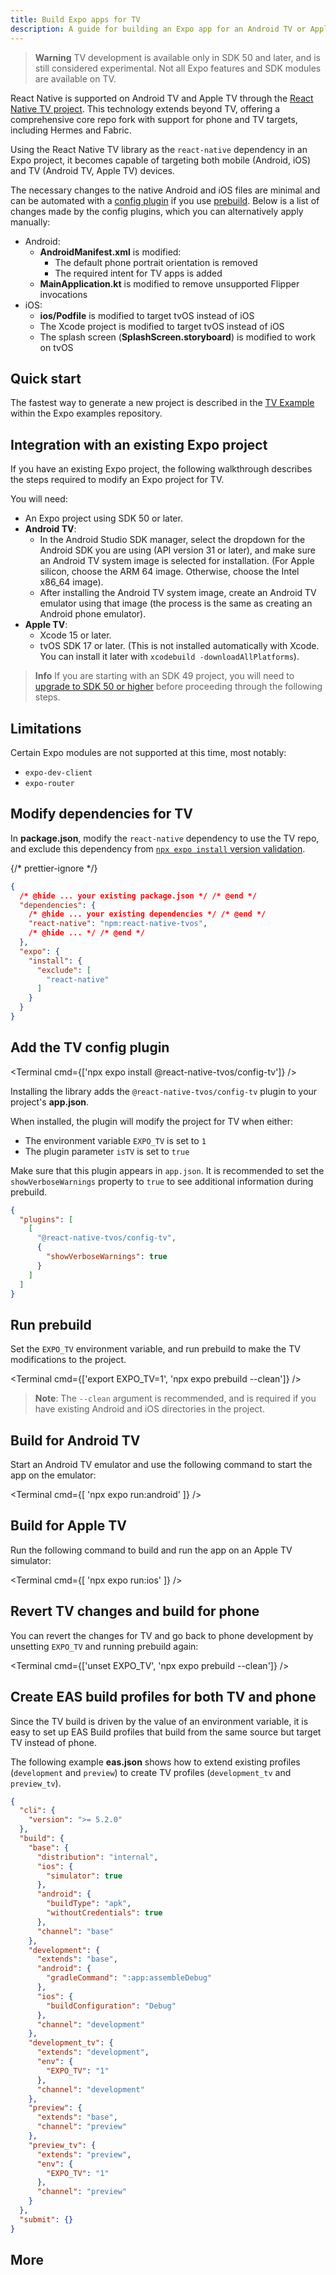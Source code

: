 ```yaml
---
title: Build Expo apps for TV
description: A guide for building an Expo app for an Android TV or Apple TV target.
---
```



> **Warning** TV development is available only in SDK 50 and later, and is still considered experimental. Not all Expo features and SDK modules are available on TV.

React Native is supported on Android TV and Apple TV through the [React Native TV project](https://github.com/react-native-tvos/react-native-tvos).  This technology extends beyond TV, offering a comprehensive core repo fork with support for phone and TV targets, including Hermes and Fabric.

Using the React Native TV library as the `react-native` dependency in an Expo project, it becomes capable of targeting both mobile (Android, iOS) and TV (Android TV, Apple TV) devices.

The necessary changes to the native Android and iOS files are minimal and can be automated with a [config plugin](https://github.com/react-native-tvos/config-tv/tree/main/packages/config-tv) if you use [prebuild](/workflow/prebuild/). Below is a list of changes made by the config plugins, which you can alternatively apply manually:

- Android:
  - **AndroidManifest.xml** is modified:
    - The default phone portrait orientation is removed
    - The required intent for TV apps is added
  - **MainApplication.kt** is modified to remove unsupported Flipper invocations
- iOS:
  - **ios/Podfile** is modified to target tvOS instead of iOS
  - The Xcode project is modified to target tvOS instead of iOS
  - The splash screen (**SplashScreen.storyboard**) is modified to work on tvOS

## Quick start

The fastest way to generate a new project is described in the [TV Example](https://github.com/expo/examples/tree/master/with-tv) within the Expo examples repository.

## Integration with an existing Expo project

If you have an existing Expo project, the following walkthrough describes the steps required to modify an Expo project for TV.

You will need:

- An Expo project using SDK 50 or later.
- **Android TV**:
  - In the Android Studio SDK manager, select the dropdown for the Android SDK you are using (API version 31 or later), and make sure an Android TV system image is selected for installation. (For Apple silicon, choose the ARM 64 image. Otherwise, choose the Intel x86_64 image).
  - After installing the Android TV system image, create an Android TV emulator using that image (the process is the same as creating an Android phone emulator).
- **Apple TV**:
  - Xcode 15 or later.
  - tvOS SDK 17 or later. (This is not installed automatically with Xcode. You can install it later with `xcodebuild -downloadAllPlatforms`).

> **Info** If you are starting with an SDK 49 project, you will need to [upgrade to SDK 50 or higher](/workflow/upgrading-expo-sdk-walkthrough/) before proceeding through the following steps.

## Limitations

Certain Expo modules are not supported at this time, most notably:

- `expo-dev-client`
- `expo-router`

<Step label="1">

## Modify dependencies for TV

In **package.json**, modify the `react-native` dependency to use the TV repo, and exclude this dependency from [`npx expo install` version validation](/more/expo-cli/#configuring-dependency-validation).

{/* prettier-ignore */}
```json package.json
{
  /* @hide ... your existing package.json */ /* @end */
  "dependencies": {
    /* @hide ... your existing dependencies */ /* @end */
    "react-native": "npm:react-native-tvos",
    /* @hide ... */ /* @end */
  },
  "expo": {
    "install": {
      "exclude": [
        "react-native"
      ]
    }
  }
}
```
</Step>

<Step label="2">

## Add the TV config plugin

<Terminal cmd={['npx expo install @react-native-tvos/config-tv']} />

Installing the library adds the `@react-native-tvos/config-tv` plugin to your project's **app.json**.

When installed, the plugin will modify the project for TV when either:

- The environment variable `EXPO_TV` is set to `1`
- The plugin parameter `isTV` is set to `true`

Make sure that this plugin appears in `app.json`. It is recommended to set the `showVerboseWarnings` property to `true` to see additional information during prebuild.

```json app.json
{
  "plugins": [
    [
      "@react-native-tvos/config-tv",
      {
        "showVerboseWarnings": true
      }
    ]
  ]
}
```

</Step>

<Step label="3">

## Run prebuild

Set the `EXPO_TV` environment variable, and run prebuild to make the TV modifications to the project.

<Terminal cmd={['export EXPO_TV=1', 'npx expo prebuild --clean']} />

> **Note**: The `--clean` argument is recommended, and is required if you have existing Android and iOS directories in the project.

</Step>

<Step label="4">

## Build for Android TV

Start an Android TV emulator and use the following command to start the app on the emulator:

<Terminal
  cmd={[
    'npx expo run:android'
  ]}
/>

</Step>
<Step label="5">

## Build for Apple TV

Run the following command to build and run the app on an Apple TV simulator:

<Terminal
  cmd={[
    'npx expo run:ios'
  ]}
/>

</Step>
<Step label="6">

## Revert TV changes and build for phone

You can revert the changes for TV and go back to phone development by unsetting `EXPO_TV` and running prebuild again:

<Terminal cmd={['unset EXPO_TV', 'npx expo prebuild --clean']} />

</Step>

<Step label="7">

## Create EAS build profiles for both TV and phone

Since the TV build is driven by the value of an environment variable, it is easy to set up EAS Build profiles that build from the same source but target TV instead of phone.

The following example **eas.json** shows how to extend existing profiles (`development` and `preview`) to create TV profiles (`development_tv` and `preview_tv`).

```json eas.json
{
  "cli": {
    "version": ">= 5.2.0"
  },
  "build": {
    "base": {
      "distribution": "internal",
      "ios": {
        "simulator": true
      },
      "android": {
        "buildType": "apk",
        "withoutCredentials": true
      },
      "channel": "base"
    },
    "development": {
      "extends": "base",
      "android": {
        "gradleCommand": ":app:assembleDebug"
      },
      "ios": {
        "buildConfiguration": "Debug"
      },
      "channel": "development"
    },
    "development_tv": {
      "extends": "development",
      "env": {
        "EXPO_TV": "1"
      },
      "channel": "development"
    },
    "preview": {
      "extends": "base",
      "channel": "preview"
    },
    "preview_tv": {
      "extends": "preview",
      "env": {
        "EXPO_TV": "1"
      },
      "channel": "preview"
    }
  },
  "submit": {}
}
```

</Step>

## More

<BoxLink
  title="IgniteTV"
  description="A complete example is available on GitHub."
  href="https://github.com/react-native-tvos/IgniteTV"
  Icon={GithubIcon}
/>
